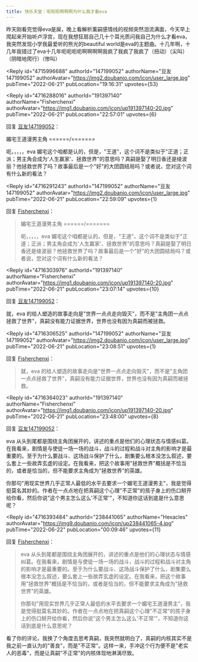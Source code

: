```yaml
---
title: 快乐天堂｜呃呃呃啊啊啊为什么我才看eva
---
```



<Forum groupName="动画番剧" groupUrl="https://www.douban.com/group/596353/" archivedAt="2025-05-16T16:26:47.443Z">
  <Post
    id="269200652"
    title="快乐天堂｜呃呃呃啊啊啊为什么我才看eva"
    url="https://www.douban.com/group/topic/269200652/?_spm_id=MjM4NDQxMDY1"
    pubTime="2022-09-28"
    highlightUserId="191397140"
  >
昨天刚看完觉得eva是屎，晚上看解析薰嗣感情线的视频突然泪流满面，今天早上爬起来开始听卢浮宫，现在我想狂扇自己几十个耳光质问我自己为什么才看eva，我突然发现小学我最爱听的熊光的beautiful
world是eva的主题曲。十几年啊，十几年我错过了eva十几年呃呃呃呃啊啊啊啊我疯了我疯了我疯了（扭动）（尖叫）（阴暗地爬行）（惨叫）

<Reply
  id="4715996688"
  authorId="147199052"
  authorName="豆友147199052"
  authorAvatar="https://img2.doubanio.com/icon/user_large.jpg"
  pubTime="2022-06-21"
  pubLocation="19:16:31"
  upvotes={53}
>

</Reply>

<Reply
  id="4716288016"
  authorId="191397140"
  authorName="Fisherchenxi"
  authorAvatar="https://img1.doubanio.com/icon/up191397140-20.jpg"
  pubTime="2022-06-21"
  pubLocation="22:57:01"
  upvotes={6}
>
回复 [豆友147199052](https://www.douban.com/people/147199052/)：
 

媚宅王道漫男主角 ======/=======

呃，，，，，eva
媚宅这个咱都是认的，但是，"王道"，这个词不是类似于"正道；正派；男主角会成为'人生赢家'、拯救世界"的意思吗？真嗣是娶了明日香还是绫波丽？他拯救世界了吗？故事最后是一个"好"的大团圆结局吗？或者说，您对这个词有什么新的看法？
</Reply>

<Reply
  id="4716291243"
  authorId="147199052"
  authorName="豆友147199052"
  authorAvatar="https://img2.doubanio.com/icon/user_large.jpg"
  pubTime="2022-06-21"
  pubLocation="22:59:09"
  upvotes={1}
>
回复 [Fisherchenxi](https://www.douban.com/people/191397140/)：
 > 媚宅王道漫男主角 ======/=======
> 
> 呃，，，，，eva
> 媚宅这个咱都是认的，但是，"王道"，这个词不是类似于"正道；正派；男主角会成为'人生赢家'、拯救世界"的意思吗？真嗣是娶了明日香还是绫波丽？他拯救世界了吗？故事最后是一个"好"的大团圆结局吗？或者说，您对这个词有什么新的看法？


</Reply>

<Reply
  id="4716303976"
  authorId="191397140"
  authorName="Fisherchenxi"
  authorAvatar="https://img1.doubanio.com/icon/up191397140-20.jpg"
  pubTime="2022-06-21"
  pubLocation="23:07:14"
  upvotes={10}
>
回复 [豆友147199052](https://www.douban.com/people/147199052/)：
 

就，eva
的给人塑造的故事走向是"世界一点点走向毁灭"，而不是"主角团一点点拯救了世界"，真嗣没有能力证据世界，世界也没有因为真嗣而被拯救。
</Reply>

<Reply
  id="4716306525"
  authorId="147199052"
  authorName="豆友147199052"
  authorAvatar="https://img2.doubanio.com/icon/user_large.jpg"
  pubTime="2022-06-21"
  pubLocation="23:08:51"
  upvotes={1}
>
回复 [Fisherchenxi](https://www.douban.com/people/191397140/)：
 > 就，eva
> 的给人塑造的故事走向是"世界一点点走向毁灭"，而不是"主角团一点点拯救了世界"，真嗣没有能力证据世界，世界也没有因为真嗣而被拯救。


</Reply>

<Reply
  id="4716364023"
  authorId="191397140"
  authorName="Fisherchenxi"
  authorAvatar="https://img1.doubanio.com/icon/up191397140-20.jpg"
  pubTime="2022-06-21"
  pubLocation="23:48:00"
  upvotes={8}
>
回复 [豆友147199052](https://www.douban.com/people/147199052/)：
 

eva
从头到尾都是围绕主角团展开的，讲述的重点是他们的心理状态与情感纠葛。在我看来，剧情是与使徒一场一场的战斗，战斗的过程和战斗对主角的影响才是最重要的。至于为什么要战斗、这场战斗保护了什么，剧集要么根本没怎么叙述，要么套上一些故弄玄虚的设定。在我看来，把这个故事用"拯救世界"概括是不恰当的，或者是恰当的，但不能要求主角成为"拯救世界"的英雄。

你那句"用现实世界几乎正常人最低的水平去要求一个媚宅王道漫男主"，我是觉得挺莫名其妙的。作者在一点点地在把真嗣这个心理"不正常"的孩子身上的伤口掰开给你看，然后你说"这个男主怎么这么'不正常'"，不知道你这话到底是什么意思呢？
</Reply>

<Reply
  id="4716393484"
  authorId="238441065"
  authorName="Hexacles"
  authorAvatar="https://img9.doubanio.com/icon/up238441065-4.jpg"
  pubTime="2022-06-22"
  pubLocation="00:09:46"
  upvotes={11}
>
回复 [Fisherchenxi](https://www.douban.com/people/191397140/)：
 > eva
> 从头到尾都是围绕主角团展开的，讲述的重点是他们的心理状态与情感纠葛。在我看来，剧情是与使徒一场一场的战斗，战斗的过程和战斗对主角的影响才是最重要的。至于为什么要战斗、这场战斗保护了什么，剧集要么根本没怎么叙述，要么套上一些故弄玄虚的设定。在我看来，把这个故事用"拯救世界"概括是不恰当的，或者是恰当的，但不能要求主角成为"拯救世界"的英雄。
> 
> 你那句"用现实世界几乎正常人最低的水平去要求一个媚宅王道漫男主"，我是觉得挺莫名其妙的。作者在一点点地在把真嗣这个心理"不正常"的孩子身上的伤口掰开给你看，然后你说"这个男主怎么这么'不正常'"，不知道你这话到底是什么意思呢？

看了你的评论，我换了个角度去思考真嗣，我突然就明白了，真嗣的内核其实不是我之前一直认为的"善良"，而是"不正常"。这样一来，手冲这个行为便不是"老实人的恶毒"，而是让真嗣"不正常"的内核体现地淋漓尽致。
</Reply>
  </Post>
</Forum>
